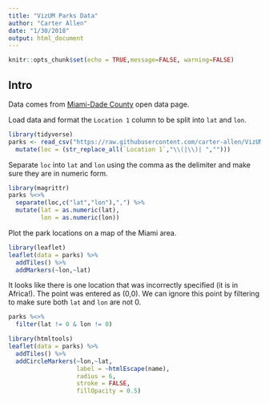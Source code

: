 ```yaml
---
title: "VizUM Parks Data"
author: "Carter Allen"
date: "1/30/2018"
output: html_document
---
```


```r
knitr::opts_chunk$set(echo = TRUE,message=FALSE, warning=FALSE)
```

## Intro

Data comes from [Miami-Dade County](https://opendata.miamidade.gov/Infrastructure/Parks-Facities/wjhr-nx6u) open data page. 

Load data and format the `Location 1` column to be split into `lat` and `lon`.
```r
library(tidyverse)
parks <- read_csv("https://raw.githubusercontent.com/carter-allen/VizUM/master/parks.csv") %>%
  mutate(loc = (str_replace_all(`Location 1`,"\\(|\\)| ","")))
```

Separate `loc` into `lat` and `lon` using the comma as the delimiter and make sure they are in numeric form. 
```r
library(magrittr)
parks %<>%
  separate(loc,c("lat","lon"),",") %>%
  mutate(lat = as.numeric(lat),
         lon = as.numeric(lon))
```

Plot the park locations on a map of the Miami area. 
```r
library(leaflet)
leaflet(data = parks) %>%
  addTiles() %>%
  addMarkers(~lon,~lat)
```

It looks like there is one location that was incorrectly specified (it is in Africa!). The point was entered as (0,0). We can ignore this point by filtering to make sure both `lat` and `lon` are not 0.

```r
parks %<>%
  filter(lat != 0 & lon != 0)
```

```r
library(htmltools)
leaflet(data = parks) %>%
  addTiles() %>%
  addCircleMarkers(~lon,~lat,
                   label = ~htmlEscape(name),
                   radius = 6,
                   stroke = FALSE,
                   fillOpacity = 0.5)
```

